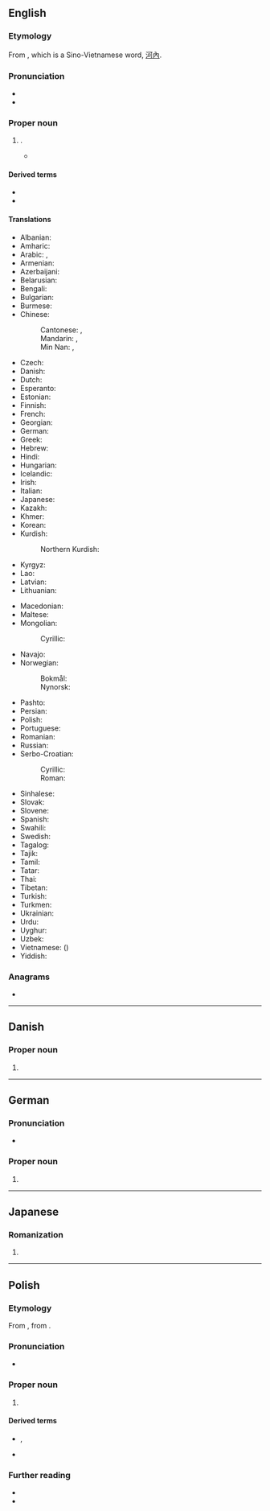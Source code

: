 {{also|Hanói|Hanoï|Hà Nội}}
==English==
{{wikipedia}}

===Etymology===
From {{bor|en|vi|Hà Nội}}, which is a Sino-Vietnamese word, [[河內]].

===Pronunciation===
* {{IPA|en|/hɑːˈnɔɪ/|/hæˈnɔɪ/}}
* {{audio|en|LL-Q1860 (eng)-Vealhurl-Hanoi.wav |Audio (UK)}}

===Proper noun===
{{en-proper noun}}

# {{place|en|capital city|c/Vietnam}}.
#* {{quote-journal|en|year=1959|month=December|title=Talking of Trains: Five trains to '''Hanoi'''|journal=Trains Illustrated|page=579|text=If you have seventeen days and £168 to spare, can satisfy the Iron Curtain authorities of your ''bona fides'' and your taste runs to marathon rail travel, you can now board the "Night Ferry" at Victoria and ride across the whole of Europe and Asia to '''Hanoi''', capital of North Viet-Nam, changing carriage only at Brussels, Berlin, Moscow and Pekin.}}

====Derived terms====
* {{l|en|Hanoian}}
* {{l|en|Tower of Hanoi}}

====Translations====
{{trans-top|capital of Vietnam}}
* Albanian: {{t|sq|Hanoi}}
* Amharic: {{t|am|ሀኖይ}}
* Arabic: {{t|ar|هَانُوي|f|tr=hanūy}}, {{t|ar|هَانُوي|f|tr=hanoy}}
* Armenian: {{t|hy|Հանոյ}}
* Azerbaijani: {{t|az|Hanoy}}
* Belarusian: {{t|be|Хано́й|m}}
* Bengali: {{t|bn|হ্যানয়}}
* Bulgarian: {{t|bg|Хано́й|m}}
* Burmese: {{t|my|ဟာနွိုင်း}}
* Chinese:
*: Cantonese: {{t+|yue|河內}}, {{t|yue|河内|tr=ho4 noi6}}
*: Mandarin: {{t+|cmn|河內}}, {{t+|cmn|河内|tr=Hénèi}}
*: Min Nan: {{t|nan|河內}}, {{t|nan|河内|tr=Hô-lāi}}
* Czech: {{t+|cs|Hanoj|m}}
* Danish: {{t|da|Hanoi|n}}
* Dutch: {{t+|nl|Hanoi|n}}
* Esperanto: {{t+|eo|Hanojo}}
* Estonian: {{t+|et|Hanoi}}
* Finnish: {{t+|fi|Hanoi}}
* French: {{t+|fr|Hanoï|f}}
* Georgian: {{t|ka|ჰანოი}}
* German: {{t+|de|Hanoi|n}}
* Greek: {{t+|el|Ανόι|n}}
* Hebrew: {{t|he|האנוי|f}}
* Hindi: {{t|hi|हनोई|m}}
* Hungarian: {{t+|hu|Hanoi}}
* Icelandic: {{t|is|Hanoí}}
* Irish: {{t|ga|Hanáí|f}}
* Italian: {{t+|it|Hanoi}}
* Japanese: {{t+|ja|ハノイ|tr=Hanoi}}
* Kazakh: {{t|kk|Ханой}}
* Khmer: {{t+|km|ហាណូយ}}
* Korean: {{t+|ko|^하노이}}
* Kurdish:
*: Northern Kurdish: {{t|kmr|Hanoi}}
* Kyrgyz: {{t+|ky|Ханой}}
* Lao: {{t|lo|ຮ່າໂນຍ}}
* Latvian: {{t|lv|Hanoja|f}}
* Lithuanian: {{t|lt|Hanojus|m}}
{{trans-mid}}
* Macedonian: {{t|mk|Ханој|m}}
* Maltese: {{t|mt|Ħanoj}}
* Mongolian:
*: Cyrillic: {{t|mn|Ханой}}
* Navajo: {{t|nv|Hanóii}}
* Norwegian:
*: Bokmål: {{t|nb|Hanoi}}
*: Nynorsk: {{t|nn|Hanoi}}
* Pashto: {{t|ps|هانوى|m|tr=hānóy}}
* Persian: {{t|fa|هانوی|tr=hânuy}}
* Polish: {{t+|pl|Hanoi|n}}
* Portuguese: {{t|pt|Hanói|f}}
* Romanian: {{t+|ro|Hanoi}}
* Russian: {{t+|ru|Хано́й|m}}
* Serbo-Croatian:
*: Cyrillic: {{t|sh|Ханој|m}}
*: Roman: {{t|sh|Hanoj|m}}
* Sinhalese: {{t|si|හැනෝයි}}
* Slovak: {{t+|sk|Hanoj|m}}
* Slovene: {{t|sl|Hanoj|m}}
* Spanish: {{t+|es|Hanói|f}}
* Swahili: {{t|sw|Hanoi}}
* Swedish: {{t+|sv|Hanoi|n}}
* Tagalog: {{t|tl|Hanoi}}
* Tajik: {{t|tg|Ҳаной}}
* Tamil: {{t|ta|ஹனோய்}}
* Tatar: {{t|tt|Ханой}}
* Thai: {{t+|th|ฮานอย}}
* Tibetan: {{t|bo|ཧེ་ནོ}}
* Turkish: {{t|tr|Hanoi}}
* Turkmen: {{t|tk|Hanoý}}
* Ukrainian: {{t|uk|Хано́й|m}}
* Urdu: {{t|ur|ہنوئی|m|tr=hanoī}}
* Uyghur: {{t|ug|خانوي}}
* Uzbek: {{t|uz|Xanoy}}
* Vietnamese: {{t+|vi|Hà Nội}} ({{t|vi|河內}})
* Yiddish: {{t|yi|האַנוי|n}}
{{trans-bottom}}

===Anagrams===
* {{anagrams|en|a=ahino|Nihoa}}

----

==Danish==

===Proper noun===
{{head|da|proper noun}}

# {{place|da|capital city|c/Vietnam|t1=Hanoi}}

----

==German==

===Pronunciation===
* {{audio|de|De-Hanoi.ogg|Audio}}

===Proper noun===
{{de-proper noun|n}}

# {{place|de|capital city|c/Vietnam|t1=Hanoi}}

----

==Japanese==

===Romanization===
{{ja-romaji}}

# {{ja-romanization of|ハノイ}}

----

==Polish==
{{wp|lang=pl}}

===Etymology===
From {{bor|pl|vi|Hà Nội}}, from {{der|pl|zh|河內}}.

===Pronunciation===
* {{pl-IPA|Hanoj}}

===Proper noun===
{{pl-proper noun|n|indecl=yes}}

# {{place|pl|capital city|c/Vietnam|t1=Hanoi}}

====Derived terms====
* {{q|nouns}} {{l|pl|hanojczyk}}, {{l|pl|hanojka}}
* {{q|adjective}} {{l|pl|hanojski}}

===Further reading===
* {{R:pl:WSJP}}
* {{R:PWN}}

{{c|pl|Exonyms}}
